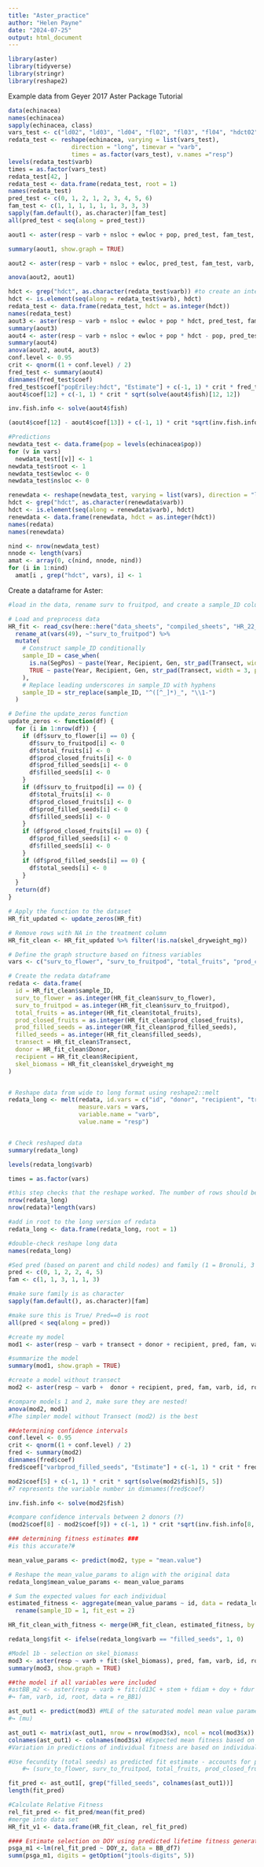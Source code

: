 ```yaml
---
title: "Aster_practice"
author: "Helen Payne"
date: "2024-07-25"
output: html_document
---
```


```r
library(aster)
library(tidyverse)
library(stringr)
library(reshape2)
```



Example data from Geyer 2017 Aster Package Tutorial
```r
data(echinacea)
names(echinacea)
sapply(echinacea, class)
vars_test <- c("ld02", "ld03", "ld04", "fl02", "fl03", "fl04", "hdct02", "hdct03", "hdct04")
redata_test <- reshape(echinacea, varying = list(vars_test), 
                  direction = "long", timevar = "varb", 
                  times = as.factor(vars_test), v.names ="resp")
levels(redata_test$varb)
times = as.factor(vars_test)
redata_test[42, ]
redata_test <- data.frame(redata_test, root = 1)
names(redata_test)
pred_test <- c(0, 1, 2, 1, 2, 3, 4, 5, 6)
fam_test <- c(1, 1, 1, 1, 1, 1, 3, 3, 3)
sapply(fam.default(), as.character)[fam_test]
all(pred_test < seq(along = pred_test))

aout1 <- aster(resp ~ varb + nsloc + ewloc + pop, pred_test, fam_test, varb, id, root, data = redata_test)

summary(aout1, show.graph = TRUE)

aout2 <- aster(resp ~ varb + nsloc + ewloc, pred_test, fam_test, varb, id, root, data = redata_test)

anova(aout2, aout1)

hdct <- grep("hdct", as.character(redata_test$varb)) #to create an interaction term between hdct and pop
hdct <- is.element(seq(along = redata_test$varb), hdct)
redata_test <- data.frame(redata_test, hdct = as.integer(hdct))
names(redata_test)
aout3 <- aster(resp ~ varb + nsloc + ewloc + pop * hdct, pred_test, fam_test, varb, id, root, data = redata_test) #includes the interaction term
summary(aout3)
aout4 <- aster(resp ~ varb + nsloc + ewloc + pop * hdct - pop, pred_test, fam_test, varb, id, root, data = redata_test) #includes the interaction term, and gets rid of population
summary(aout4)
anova(aout2, aout4, aout3)
conf.level <- 0.95
crit <- qnorm((1 + conf.level) / 2)
fred_test <- summary(aout4)
dimnames(fred_test$coef)
fred_test$coef["popEriley:hdct", "Estimate"] + c(-1, 1) * crit * fred_test$coef["popEriley:hdct", "Std. Error"]
aout4$coef[12] + c(-1, 1) * crit * sqrt(solve(aout4$fish)[12, 12])

inv.fish.info <- solve(aout4$fish)

(aout4$coef[12] - aout4$coef[13]) + c(-1, 1) * crit *sqrt(inv.fish.info[12, 12] + inv.fish.info[13, 13] - 2 * inv.fish.info[12, 13])

#Predictions
newdata_test <- data.frame(pop = levels(echinacea$pop))
for (v in vars)
  newdata_test[[v]] <- 1
newdata_test$root <- 1
newdata_test$ewloc <- 0
newdata_test$nsloc <- 0

renewdata <- reshape(newdata_test, varying = list(vars), direction = "long", timevar = "varb", times = as.factor(vars), v.names="resp")
hdct <- grep("hdct", as.character(renewdata$varb))
hdct <- is.element(seq(along = renewdata$varb), hdct)
renewdata <- data.frame(renewdata, hdct = as.integer(hdct))
names(redata)
names(renewdata)

nind <- nrow(newdata_test)
nnode <- length(vars)
amat <- array(0, c(nind, nnode, nind))
for (i in 1:nind)
  amat[i , grep("hdct", vars), i] <- 1
```



Create a dataframe for Aster:
```r
#load in the data, rename surv to fruitpod, and create a sample_ID column for 2022 data

# Load and preprocess data
HR_fit <- read_csv(here::here("data_sheets", "compiled_sheets", "HR_22_23_fit.csv")) %>%
  rename_at(vars(49), ~"surv_to_fruitpod") %>%
  mutate(
    # Construct sample_ID conditionally
    sample_ID = case_when(
      is.na(SegPos) ~ paste(Year, Recipient, Gen, str_pad(Transect, width = 3, pad = "0"), Plant_ID, sep = "-"),
      TRUE ~ paste(Year, Recipient, Gen, str_pad(Transect, width = 3, pad = "0"), SegPos, Plant_ID, sep = "-")
    ),
    # Replace leading underscores in sample_ID with hyphens
    sample_ID = str_replace(sample_ID, "^([^_]*)_", "\\1-")
  )

```


```r
# Define the update_zeros function
update_zeros <- function(df) {
  for (i in 1:nrow(df)) {
    if (df$surv_to_flower[i] == 0) {
      df$surv_to_fruitpod[i] <- 0
      df$total_fruits[i] <- 0
      df$prod_closed_fruits[i] <- 0
      df$prod_filled_seeds[i] <- 0
      df$filled_seeds[i] <- 0
    }
    if (df$surv_to_fruitpod[i] == 0) {
      df$total_fruits[i] <- 0
      df$prod_closed_fruits[i] <- 0
      df$prod_filled_seeds[i] <- 0
      df$filled_seeds[i] <- 0
    }
    if (df$prod_closed_fruits[i] == 0) {
      df$prod_filled_seeds[i] <- 0
      df$filled_seeds[i] <- 0
    }
    if (df$prod_filled_seeds[i] == 0) {
      df$total_seeds[i] <- 0
    }
  }
  return(df)
}

# Apply the function to the dataset
HR_fit_updated <- update_zeros(HR_fit)

# Remove rows with NA in the treatment column
HR_fit_clean <- HR_fit_updated %>% filter(!is.na(skel_dryweight_mg))
```


```r
# Define the graph structure based on fitness variables
vars <- c("surv_to_flower", "surv_to_fruitpod", "total_fruits", "prod_closed_fruits", "prod_filled_seeds", "filled_seeds")

# Create the redata dataframe
redata <- data.frame(
  id = HR_fit_clean$sample_ID,
  surv_to_flower = as.integer(HR_fit_clean$surv_to_flower),
  surv_to_fruitpod = as.integer(HR_fit_clean$surv_to_fruitpod),
  total_fruits = as.integer(HR_fit_clean$total_fruits),
  prod_closed_fruits = as.integer(HR_fit_clean$prod_closed_fruits),
  prod_filled_seeds = as.integer(HR_fit_clean$prod_filled_seeds),
  filled_seeds = as.integer(HR_fit_clean$filled_seeds),
  transect = HR_fit_clean$Transect,
  donor = HR_fit_clean$Donor,
  recipient = HR_fit_clean$Recipient,
  skel_biomass = HR_fit_clean$skel_dryweight_mg
)


# Reshape data from wide to long format using reshape2::melt
redata_long <- melt(redata, id.vars = c("id", "donor", "recipient", "transect", "skel_biomass"), 
                    measure.vars = vars, 
                    variable.name = "varb", 
                    value.name = "resp")


# Check reshaped data
summary(redata_long)

levels(redata_long$varb)

times = as.factor(vars)

#this step checks that the reshape worked. The number of rows should be equal
nrow(redata_long)
nrow(redata)*length(vars)

#add in root to the long version of redata
redata_long <- data.frame(redata_long, root = 1)

#double-check reshape long data
names(redata_long)

#Sed pred (based on parent and child nodes) and family (1 = Bronuli, 3 = truncated poison)
pred <- c(0, 1, 2, 2, 4, 5)
fam <- c(1, 1, 3, 1, 1, 3)

#make sure family is as character
sapply(fam.default(), as.character)[fam]

#make sure this is True/ Pred==0 is root
all(pred < seq(along = pred))

#create my model
mod1 <- aster(resp ~ varb + transect + donor + recipient, pred, fam, varb, id, root, data = redata_long)

#summarize the model
summary(mod1, show.graph = TRUE)

#create a model without transect
mod2 <- aster(resp ~ varb +  donor + recipient, pred, fam, varb, id, root, data = redata_long)

#compare models 1 and 2, make sure they are nested!
anova(mod2, mod1)
#The simpler model without Transect (mod2) is the best

##determining confidence intervals
conf.level <- 0.95
crit <- qnorm((1 + conf.level) / 2)
fred <- summary(mod2)
dimnames(fred$coef)
fred$coef["varbprod_filled_seeds", "Estimate"] + c(-1, 1) * crit * fred$coef["varbprod_filled_seeds", "Std. Error"]

mod2$coef[5] + c(-1, 1) * crit * sqrt(solve(mod2$fish)[5, 5]) 
#7 represents the variable number in dimnames(fred$coef)

inv.fish.info <- solve(mod2$fish)

#compare confidence intervals between 2 donors (?)
(mod2$coef[8] - mod2$coef[9]) + c(-1, 1) * crit *sqrt(inv.fish.info[8, 8] + inv.fish.info[9, 9] - 2 * inv.fish.info[8, 9])

### determining fitness estimates ### 
#is this accurate?#

mean_value_params <- predict(mod2, type = "mean.value")

# Reshape the mean_value_params to align with the original data
redata_long$mean_value_params <- mean_value_params

# Sum the expected values for each individual
estimated_fitness <- aggregate(mean_value_params ~ id, data = redata_long, sum) %>%
  rename(sample_ID = 1, fit_est = 2)

HR_fit_clean_with_fitness <- merge(HR_fit_clean, estimated_fitness, by = "sample_ID")
```


```r
redata_long$fit <- ifelse(redata_long$varb == "filled_seeds", 1, 0)

#Model 1b - selection on skel_biomass
mod3 <- aster(resp ~ varb + fit:(skel_biomass), pred, fam, varb, id, root, data = redata_long)
summary(mod3, show.graph = TRUE)

##the model if all variables were included
#astBB_m2 <- aster(resp ~ varb + fit:(d13C + stem + fdiam + doy + fdur + biom), pred,
#↪ fam, varb, id, root, data = re_BB1)

ast_out1 <- predict(mod3) #MLE of the saturated model mean value parameter vector
#↪ (mu)

ast_out1 <- matrix(ast_out1, nrow = nrow(mod3$x), ncol = ncol(mod3$x))
colnames(ast_out1) <- colnames(mod3$x) #Expected mean fitness based on aster model
#Variation in predictions of individual fitness are based on individual variation in DOY

#Use fecundity (total seeds) as predicted fit estimate - accounts for predecessor states
    #↪ (surv_to_flower, surv_to_fruitpod, total_fruits, prod_closed_fruits,           ##prod_filled_seeds, filled_seeds) in estimates

fit_pred <- ast_out1[, grep("filled_seeds", colnames(ast_out1))]
length(fit_pred)
```

```r
#Calculate Relative Fitness
rel_fit_pred <- fit_pred/mean(fit_pred)
#merge into data set
HR_fit_v1 <- data.frame(HR_fit_clean, rel_fit_pred)

#### Estimate selection on DOY using predicted lifetime fitness generated by aster
psga_m1 <-lm(rel_fit_pred ~ DOY_z, data = BB_df7)
summ(psga_m1, digits = getOption("jtools-digits", 5))
```





